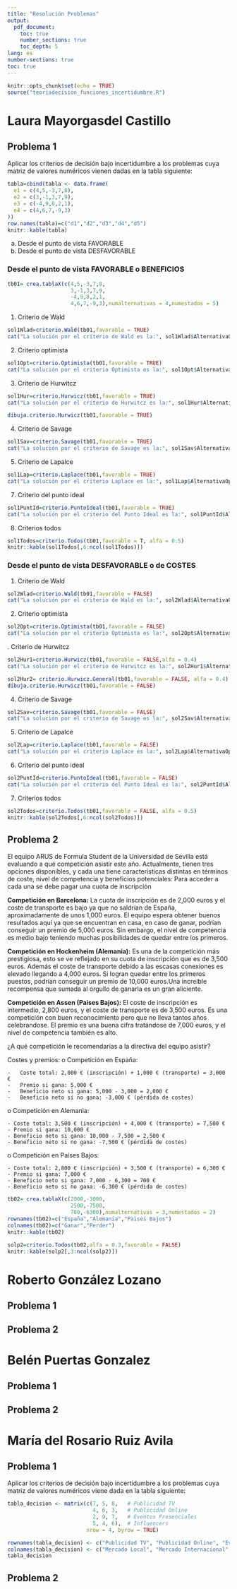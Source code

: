 ```yaml
---
title: "Resolución Problemas"
output:
  pdf_document:
    toc: true
    number_sections: true
    toc_depth: 5
lang: es
number-sections: true
toc: true
---
```

\newpage


```r
knitr::opts_chunk$set(echo = TRUE)
source("teoriadecision_funciones_incertidumbre.R")
```

# Laura Mayorgasdel Castillo

## Problema 1 
Aplicar los criterios de decisión bajo incertidumbre a los problemas cuya matriz de valores numéricos vienen dadas en la tabla siguiente: 

```r
tabla=cbind(tabla <- data.frame(
  e1 = c(4,5,-3,7,8),
  e2 = c(3,-1,3,7,9),
  e3 = c(-4,9,8,2,1),
  e4 = c(4,6,7,-9,3)
))
row.names(tabla)=c("d1","d2","d3","d4","d5")
knitr::kable(tabla)
```


a) Desde el punto de vista FAVORABLE
b) Desde el punto de vista DESFAVORABLE

###  Desde el punto de vista FAVORABLE o BENEFICIOS
```r
tb01= crea.tablaX(c(4,5,-3,7,8,
                    3,-1,3,7,9,
                    -4,9,8,2,1,
                    4,6,7,-9,3),numalternativas = 4,numestados = 5)
```

1. Criterio de Wald

```r
sol1Wlad=criterio.Wald(tb01,favorable = TRUE)
cat("La solución por el criterio de Wald es la:", sol1Wlad$AlternativaOptima)
```

2. Criterio optimista

```r
sol1Opt=criterio.Optimista(tb01,favorable = TRUE)
cat("La solución por el criterio Optimista es la:", sol1Opt$AlternativaOptima)
```

3. Criterio de Hurwitcz
```r
sol1Hur=criterio.Hurwicz(tb01,favorable = TRUE)
cat("La solución por el criterio de Hurwitcz es la:", sol1Hur$AlternativaOptima)
```

```r
dibuja.criterio.Hurwicz(tb01,favorable = TRUE)
```


4. Criterio de Savage
```r
sol1Sav=criterio.Savage(tb01,favorable = TRUE)
cat("La solución por el criterio de Savage es la:", sol1Sav$AlternativaOptima)
```


5. Criterio de Lapalce

```r
sol1Lap=criterio.Laplace(tb01,favorable = TRUE)
cat("La solución por el criterio Laplace es la:", sol1Lap$AlternativaOptima)
```


7. Criterio del punto ideal

```r
sol1PuntId=criterio.PuntoIdeal(tb01,favorable = TRUE)
cat("La solución por el criterio del Punto Ideal es la:", sol1PuntId$AlternativaOptima)

```

8. Criterios todos

```r
sol1Todos=criterio.Todos(tb01,favorable = T, alfa = 0.5)
knitr::kable(sol1Todos[,6:ncol(sol1Todos)])
```


###  Desde el punto de vista DESFAVORABLE o de COSTES

1. Criterio de Wald

```r
sol2Wlad=criterio.Wald(tb01,favorable = FALSE)
cat("La solución por el criterio de Wald es la:", sol2Wlad$AlternativaOptima)
```

2. Criterio optimista

```r
sol2Opt=criterio.Optimista(tb01,favorable = FALSE)
cat("La solución por el criterio Optimista es la:", sol2Opt$AlternativaOptima)
```


\newpage
3. Criterio de Hurwitcz
```r
sol2Hur1=criterio.Hurwicz(tb01,favorable = FALSE,alfa = 0.4)
cat("La solución por el criterio de Hurwitcz es la:", sol2Hur1$AlternativaOptima)
```

```r
sol2Hur2= criterio.Hurwicz.General(tb01,favorable = FALSE, alfa = 0.4)
dibuja.criterio.Hurwicz(tb01,favorable = FALSE)
```


4. Criterio de Savage
```r
sol2Sav=criterio.Savage(tb01,favorable = FALSE)
cat("La solución por el criterio de Savage es la:", sol2Sav$AlternativaOptima)
```


5. Criterio de Lapalce

```r
sol2Lap=criterio.Laplace(tb01,favorable = FALSE)
cat("La solución por el criterio Laplace es la:", sol2Lap$AlternativaOptima)
```


6. Criterio del punto ideal

```r
sol2PuntId=criterio.PuntoIdeal(tb01,favorable = FALSE)
cat("La solución por el criterio del Punto Ideal es la:", sol2PuntId$AlternativaOptima)

```

7. Criterios todos

```r
sol2Todos=criterio.Todos(tb01,favorable = FALSE, alfa = 0.5)
knitr::kable(sol2Todos[,6:ncol(sol2Todos)])
```

\newpage

## Problema 2

El equipo ARUS de Formula Student de la Universidad de Sevilla está evaluando a qué competición asistir este año. Actualmente, tienen tres opciones disponibles, y cada una tiene características distintas en términos de coste, nivel de competencia y beneficios potenciales:
Para acceder a cada una se debe pagar una cuota de inscripción 

**Competición en Barcelona:** La cuota de inscripción es de 2,000 euros y el coste de transporte es bajo ya que no saldrían de España, aproximadamente de unos 1,000 euros. El equipo espera obtener buenos resultados aquí ya que se encuentran en casa, en caso de ganar, podrían conseguir un premio de 5,000 euros. Sin embargo, el nivel de competencia es medio bajo teniendo muchas posibilidades de quedar entre los primeros.

**Competición en Hockenheim (Alemania):** Es una de la competición más prestigiosa, esto se ve reflejado en su cuota de inscripción que es de 3,500 euros. Además el coste de transporte debido a las escasas conexiones es elevado llegando a 4,000 euros. Si logran quedar entre los primeros puestos, podrían conseguir un premio de 10,000 euros.Una increible recompensa que sumada al orgullo de ganarla es un gran aliciente. 

**Competición en Assen (Paises Bajos):** El coste de inscripción es intermedio, 2,800 euros, y el coste de transporte es de 3,500 euros. Es una competición con buen reconocimiento pero que no lleva tantos años celebrandose. El premio es una buena cifra tratándose de 7,000 euros, y el nivel de competencia también es alto.

¿A qué competición le recomendarías a la directiva del equipo asistir?

Costes y premios:
  o	Competición en España:
  
    -	Coste total: 2,000 € (inscripción) + 1,000 € (transporte) = 3,000 €
    -	Premio si gana: 5,000 €
    -	Beneficio neto si gana: 5,000 - 3,000 = 2,000 €
    -	Beneficio neto si no gana: -3,000 € (pérdida de costes)
    
  o Competición en Alemania:

    - Coste total: 3,500 € (inscripción) + 4,000 € (transporte) = 7,500 €
    - Premio si gana: 10,000 €
    - Beneficio neto si gana: 10,000 - 7,500 = 2,500 €
    - Beneficio neto si no gana: -7,500 € (pérdida de costes)
    
    
  o Competición en Países Bajos:
  
    - Coste total: 2,800 € (inscripción) + 3,500 € (transporte) = 6,300 €
    - Premio si gana: 7,000 €
    - Beneficio neto si gana: 7,000 - 6,300 = 700 €
    - Beneficio neto si no gana: -6,300 € (pérdida de costes)


\newpage
```r
tb02= crea.tablaX(c(2000,-3000,
                    2500,-7500,
                    700,-6300),numalternativas = 3,numestados = 2)
rownames(tb02)=c("España","Alemania","Paises Bajos")
colnames(tb02)=c("Ganar","Perder")
knitr::kable(tb02)
```
```r
solp2=criterio.Todos(tb02,alfa = 0.3,favorable = FALSE)
knitr::kable(solp2[,3:ncol(solp2)])

```



\newpage

# Roberto González Lozano

## Problema 1

## Problema 2

\newpage

# Belén Puertas Gonzalez

## Problema 1

## Problema 2

\newpage

# María del Rosario Ruiz Avila

## Problema 1
Aplicar los criterios de decisión bajo incertidumbre a los problemas cuya matriz de valores numéricos viene dada en la tabla siguiente:

```r
tabla_decision <- matrix(c(7, 5, 8,   # Publicidad TV
                           4, 6, 3,   # Publicidad Online
                           2, 9, 7,   # Eventos Presenciales
                           5, 4, 6),  # Influencers
                         nrow = 4, byrow = TRUE)

rownames(tabla_decision) <- c("Publicidad TV", "Publicidad Online", "Eventos Presenciales", "Influencers")
colnames(tabla_decision) <- c("Mercado Local", "Mercado Internacional", "Nuevas Tecnologías")
tabla_decision
```


## Problema 2


